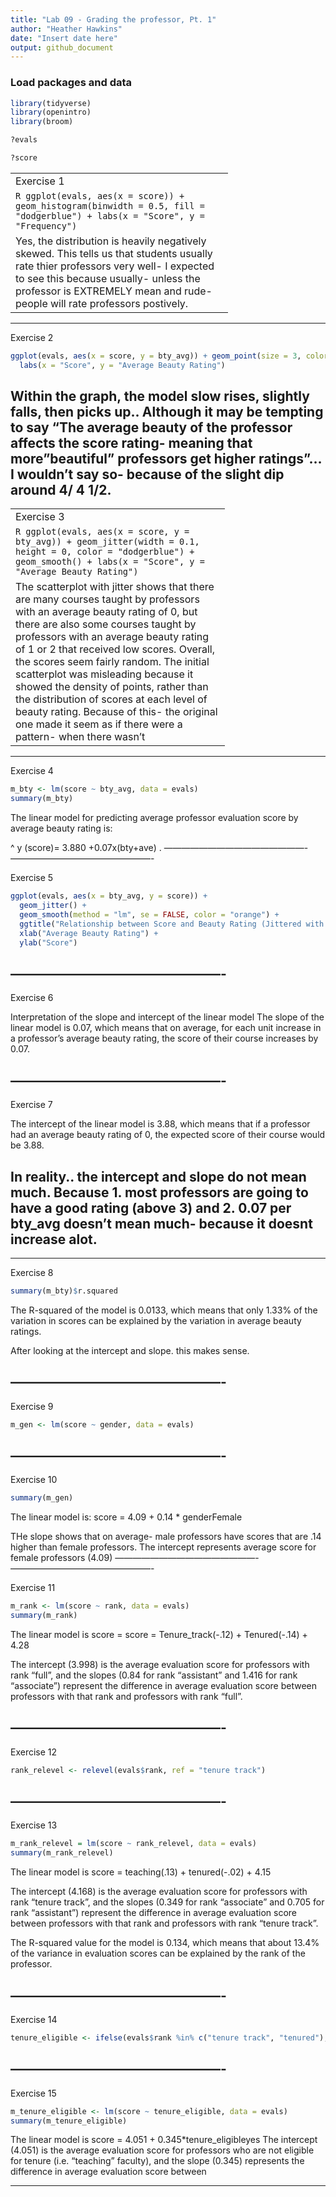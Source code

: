```yaml
---
title: "Lab 09 - Grading the professor, Pt. 1"
author: "Heather Hawkins"
date: "Insert date here"
output: github_document
---
```


### Load packages and data

```r
library(tidyverse) 
library(openintro)
library(broom)

?evals

?score
```

-------------------------------------------------
Exercise 1

```R

ggplot(evals, aes(x = score)) +
  geom_histogram(binwidth = 0.5, fill = "dodgerblue") +
  labs(x = "Score", y = "Frequency")
```


Yes, the distribution is heavily negatively skewed. This tells us that students usually rate thier professors very well- I expected to see this because usually- unless the professor is EXTREMELY mean and rude- people will rate professors postively.

-------------------------------------------------
-------------------------------------------------

Exercise 2
```R
ggplot(evals, aes(x = score, y = bty_avg)) + geom_point(size = 3, color = "dodgerblue") + geom_smooth() +
  labs(x = "Score", y = "Average Beauty Rating")
```

Within the graph, the model slow rises, slightly falls, then picks up.. Although it may be tempting to say "The average beauty of the professor affects the score rating- meaning that more "beautiful" professors get higher ratings"... I wouldn't say so- because of the slight dip around 4/ 4 1/2. 
-------------------------------------------------
------------------------------------------------
Exercise 3

```R
ggplot(evals, aes(x = score, y = bty_avg)) +
  geom_jitter(width = 0.1, height = 0, color = "dodgerblue") + geom_smooth() + labs(x = "Score", y = "Average Beauty Rating")
```

The scatterplot with jitter shows that there are many courses taught by professors with an average beauty rating of 0, but there are also some courses taught by professors with an average beauty rating of 1 or 2 that received low scores. Overall, the scores seem fairly random. The initial scatterplot was misleading because it showed the density of points, rather than the distribution of scores at each level of beauty rating. Because of this- the original one made it seem as if there were a pattern- when there wasn't
-------------------------------------------------
-------------------------------------------------

Exercise 4

```R
m_bty <- lm(score ~ bty_avg, data = evals)
summary(m_bty)

```
The linear model for predicting average professor evaluation score by average beauty rating is:

^
y (score)= 3.880 +0.07x(bty+ave)
.
-------------------------------------------------
-------------------------------------------------

Exercise 5

```r
ggplot(evals, aes(x = bty_avg, y = score)) + 
  geom_jitter() + 
  geom_smooth(method = "lm", se = FALSE, color = "orange") +
  ggtitle("Relationship between Score and Beauty Rating (Jittered with Regression Line)") + 
  xlab("Average Beauty Rating") + 
  ylab("Score")
```
-------------------------------------------------
-------------------------------------------------

Exercise 6

Interpretation of the slope and intercept of the linear model
The slope of the linear model is 0.07, which means that on average, for each unit increase in a professor's average beauty rating, the score of their course increases by 0.07.


-------------------------------------------------
-------------------------------------------------

Exercise 7

The intercept of the linear model is 3.88, which means that if a professor had an average beauty rating of 0, the expected score of their course would be 3.88.

In reality.. the intercept and slope do not mean much. Because 1. most professors are going to have a good rating (above 3) and 2. 0.07 per bty_avg doesn't mean much- because it doesnt increase alot. 
-------------------------------------------------
-------------------------------------------------

Exercise 8
```r
summary(m_bty)$r.squared
```

The R-squared of the model is 0.0133, which means that only 1.33% of the variation in scores can be explained by the variation in average beauty ratings.

After looking at the intercept and slope. this makes sense. 

-------------------------------------------------
-------------------------------------------------

Exercise 9
```r
m_gen <- lm(score ~ gender, data = evals)
```



-------------------------------------------------
-------------------------------------------------

Exercise 10

```r
summary(m_gen)
```
The linear model is: score = 4.09 + 0.14 * genderFemale

THe slope shows that on average- male professors have scores that are .14 higher than female professors. 
The intercept represents average score for female professors (4.09)
-------------------------------------------------
-------------------------------------------------

Exercise 11

```r
m_rank <- lm(score ~ rank, data = evals)
summary(m_rank)
```
The linear model is score = score = Tenure_track(-.12) + Tenured(-.14) + 4.28

The intercept (3.998) is the average evaluation score for professors with rank "full", and the slopes (0.84 for rank "assistant" and 1.416 for rank "associate") represent the difference in average evaluation score between professors with that rank and professors with rank "full".

-------------------------------------------------
-------------------------------------------------

Exercise 12

```r

rank_relevel <- relevel(evals$rank, ref = "tenure track")

```

-------------------------------------------------
-------------------------------------------------

Exercise 13

```r
m_rank_relevel = lm(score ~ rank_relevel, data = evals)
summary(m_rank_relevel)
```

The linear model is score = teaching(.13) + tenured(-.02) + 4.15

The intercept (4.168) is the average evaluation score for professors with rank "tenure track", and the slopes (0.349 for rank "associate" and 0.705 for rank "assistant") represent the difference in average evaluation score between professors with that rank and professors with rank "tenure track".

The R-squared value for the model is 0.134, which means that about 13.4% of the variance in evaluation scores can be explained by the rank of the professor.

-------------------------------------------------
-------------------------------------------------

Exercise 14
```r
tenure_eligible <- ifelse(evals$rank %in% c("tenure track", "tenured"), "yes", "no")

```

-------------------------------------------------
-------------------------------------------------

Exercise 15
```r
m_tenure_eligible <- lm(score ~ tenure_eligible, data = evals)
summary(m_tenure_eligible)
```

The linear model is score = 4.051 + 0.345*tenure_eligibleyes
The intercept (4.051) is the average evaluation score for professors who are not eligible for tenure (i.e. "teaching" faculty), and the slope (0.345) represents the difference in average evaluation score between


-------------------------------------------------